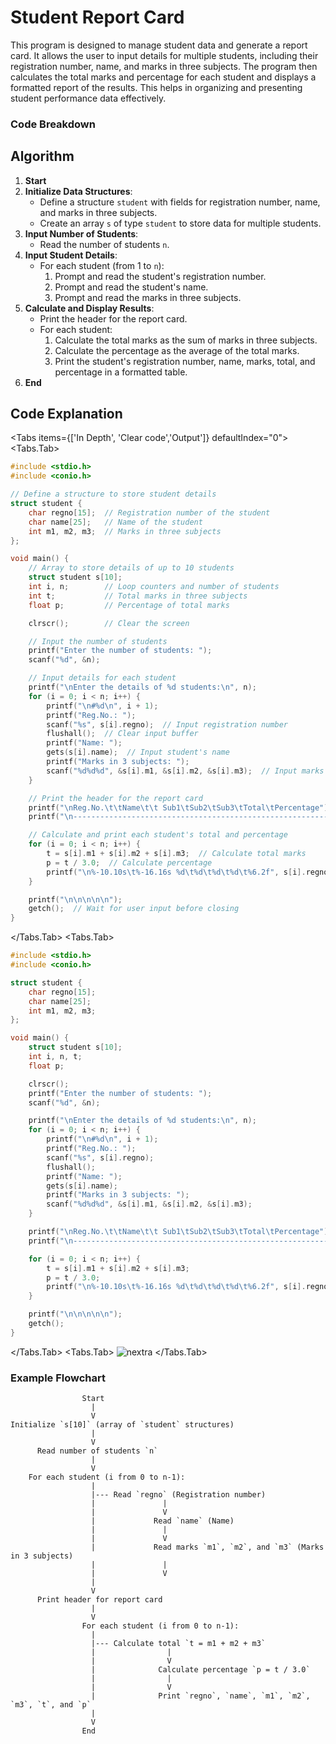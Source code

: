 
# Student Report Card

This program is designed to manage student data and generate a report card. It allows the user to input details for multiple students, including their registration number, name, and marks in three subjects. The program then calculates the total marks and percentage for each student and displays a formatted report of the results. This helps in organizing and presenting student performance data effectively.


### Code Breakdown

## Algorithm

1. **Start**
2. **Initialize Data Structures**:
   - Define a structure `student` with fields for registration number, name, and marks in three subjects.
   - Create an array `s` of type `student` to store data for multiple students.
3. **Input Number of Students**:
   - Read the number of students `n`.
4. **Input Student Details**:
   - For each student (from 1 to `n`):
     1. Prompt and read the student's registration number.
     2. Prompt and read the student's name.
     3. Prompt and read the marks in three subjects.
5. **Calculate and Display Results**:
   - Print the header for the report card.
   - For each student:
     1. Calculate the total marks as the sum of marks in three subjects.
     2. Calculate the percentage as the average of the total marks.
     3. Print the student's registration number, name, marks, total, and percentage in a formatted table.
6. **End**


## Code Explanation

<Tabs items={['In Depth', 'Clear code','Output']} defaultIndex="0">
  <Tabs.Tab>
```c filename="Detailed" copy showLineNumbers
#include <stdio.h>
#include <conio.h>

// Define a structure to store student details
struct student {
    char regno[15];  // Registration number of the student
    char name[25];   // Name of the student
    int m1, m2, m3;  // Marks in three subjects
};

void main() {
    // Array to store details of up to 10 students
    struct student s[10];
    int i, n;        // Loop counters and number of students
    int t;           // Total marks in three subjects
    float p;         // Percentage of total marks

    clrscr();        // Clear the screen

    // Input the number of students
    printf("Enter the number of students: ");
    scanf("%d", &n);

    // Input details for each student
    printf("\nEnter the details of %d students:\n", n);
    for (i = 0; i < n; i++) {
        printf("\n#%d\n", i + 1);
        printf("Reg.No.: ");
        scanf("%s", s[i].regno);  // Input registration number
        flushall();  // Clear input buffer
        printf("Name: ");
        gets(s[i].name);  // Input student's name
        printf("Marks in 3 subjects: ");
        scanf("%d%d%d", &s[i].m1, &s[i].m2, &s[i].m3);  // Input marks in 3 subjects
    }

    // Print the header for the report card
    printf("\nReg.No.\t\tName\t\t Sub1\tSub2\tSub3\tTotal\tPercentage");
    printf("\n--------------------------------------------------------------------------\n");

    // Calculate and print each student's total and percentage
    for (i = 0; i < n; i++) {
        t = s[i].m1 + s[i].m2 + s[i].m3;  // Calculate total marks
        p = t / 3.0;  // Calculate percentage
        printf("\n%-10.10s\t%-16.16s %d\t%d\t%d\t%d\t%6.2f", s[i].regno, s[i].name, s[i].m1, s[i].m2, s[i].m3, t, p);
    }

    printf("\n\n\n\n\n");
    getch();  // Wait for user input before closing
}

```
</Tabs.Tab>
<Tabs.Tab>
``` c filename="plain" copy showLineNumbers
#include <stdio.h>
#include <conio.h>

struct student {
    char regno[15];
    char name[25];
    int m1, m2, m3;
};

void main() {
    struct student s[10];
    int i, n, t;
    float p;

    clrscr();
    printf("Enter the number of students: ");
    scanf("%d", &n);

    printf("\nEnter the details of %d students:\n", n);
    for (i = 0; i < n; i++) {
        printf("\n#%d\n", i + 1);
        printf("Reg.No.: ");
        scanf("%s", s[i].regno);
        flushall();
        printf("Name: ");
        gets(s[i].name);
        printf("Marks in 3 subjects: ");
        scanf("%d%d%d", &s[i].m1, &s[i].m2, &s[i].m3);
    }

    printf("\nReg.No.\t\tName\t\t Sub1\tSub2\tSub3\tTotal\tPercentage");
    printf("\n--------------------------------------------------------------------------\n");

    for (i = 0; i < n; i++) {
        t = s[i].m1 + s[i].m2 + s[i].m3;
        p = t / 3.0;
        printf("\n%-10.10s\t%-16.16s %d\t%d\t%d\t%d\t%6.2f", s[i].regno, s[i].name, s[i].m1, s[i].m2, s[i].m3, t, p);
    }

    printf("\n\n\n\n\n");
    getch();
}

```
</Tabs.Tab>
<Tabs.Tab>
  ![nextra](../Images/o23.jpg)
</Tabs.Tab>
</Tabs>

### Example Flowchart

```plaintext
                Start
                  |
                  V
Initialize `s[10]` (array of `student` structures)
                  |
                  V
      Read number of students `n`
                  |
                  V
    For each student (i from 0 to n-1):
                  |
                  |--- Read `regno` (Registration number)
                  |               |
                  |               V
                  |             Read `name` (Name)
                  |               |
                  |               V
                  |             Read marks `m1`, `m2`, and `m3` (Marks in 3 subjects)
                  |               |
                  |               V
                  |
                  V
      Print header for report card
                  |
                  V
                For each student (i from 0 to n-1):
                  |
                  |--- Calculate total `t = m1 + m2 + m3`
                  |                |
                  |                V
                  |              Calculate percentage `p = t / 3.0`
                  |                |
                  |                V
                  |              Print `regno`, `name`, `m1`, `m2`, `m3`, `t`, and `p`
                  |
                  V
                End

```
